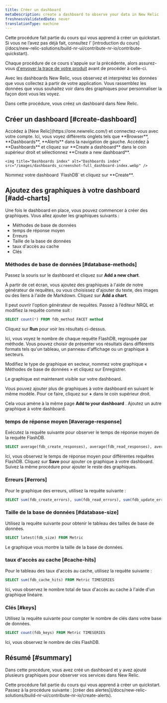 ```yaml
---
title: Créer un dashboard
metaDescription: create a dashboard to observe your data in New Relic
freshnessValidatedDate: never
translationType: machine
---
```


<Callout variant="tip">
  Cette procédure fait partie du cours qui vous apprend à créer un quickstart. Si vous ne l’avez pas déjà fait, consultez l’ [introduction du cours](/docs/new-relic-solutions/build-nr-ui/contribute-nr-io/contribute-quickstart).

  Chaque procédure de ce cours s&apos;appuie sur la précédente, alors assurez-vous [d&apos;envoyer la trace de votre produit](/docs/new-relic-solutions/build-nr-ui/contribute-nr-io/send-traces) avant de procéder à celle-ci.
</Callout>

Avec les dashboards New Relic, vous observez et interprétez les données que vous collectez à partir de votre application. Vous rassemblez les données que vous souhaitez voir dans des graphiques pour personnaliser la façon dont vous les voyez.

Dans cette procédure, vous créez un dashboard dans New Relic.

## Créer un dashboard [#create-dashboard]

<Steps>
  <Step>
    Accédez à [New Relic](https://one.newrelic.com/) et connectez-vous avec votre compte. Ici, vous voyez différents onglets tels que **Browser**, **Dashboards**, **Alerts** dans la navigation de gauche.
  </Step>

  <Step>
    Accédez à **Dashboards** et cliquez sur **Create a dashboard** dans le coin supérieur droit et sélectionnez **Create a new dashboard**.

    <img title="Dashboards index" alt="Dashboards index" src="/images/dashboards_screenshot-full_dashboard-index.webp" />
  </Step>

  <Step>
    Nommez votre dashboard `FlashDB` et cliquez sur **Create**.
  </Step>
</Steps>

## Ajoutez des graphiques à votre dashboard [#add-charts]

Une fois le dashboard en place, vous pouvez commencer à créer des graphiques. Vous allez ajouter les graphiques suivants :

* Méthodes de base de données
* temps de réponse moyen
* Erreurs
* Taille de la base de données
* taux d&apos;accès au cache
* Clés

### Méthodes de base de données [#database-methods]

Passez la souris sur le dashboard et cliquez sur **Add a new chart**.

À partir de cet écran, vous ajoutez des graphiques à l&apos;aide de notre générateur de requêtes, ou vous choisissez d&apos;ajouter du texte, des images ou des liens à l&apos;aide de Markdown. Cliquez sur **Add a chart**.

Il peut ouvrir l&apos;option générateur de requêtes. Passez à l’éditeur NRQL et modifiez la requête comme suit :

```sql
SELECT count(*) FROM fdb_method FACET method 
```

Cliquez sur **Run** pour voir les résultats ci-dessus.

Ici, vous voyez le nombre de chaque requête FlashDB, regroupée par méthode. Vous pouvez choisir de présenter vos résultats dans différents formats tels qu&apos;un tableau, un panneau d&apos;affichage ou un graphique à secteurs.

Modifiez le type de graphique en secteur, nommez votre graphique « Méthodes de base de données » et cliquez sur Enregistrer.

Le graphique est maintenant visible sur votre dashboard.

Vous pouvez ajouter plus de graphiques à votre dashboard en suivant le même modèle. Pour ce faire, cliquez sur **+** dans le coin supérieur droit.

Cela vous amène à la même page **Add to your dashboard** . Ajoutez un autre graphique à votre dashboard.

### temps de réponse moyen [#average-response]

Exécutez la requête suivante pour observer le temps de réponse moyen de la requête FlashDB.

```sql
SELECT average(fdb_create_responses), average(fdb_read_responses), average(fdb_update_responses), average(fdb_delete_responses) FROM Metric TIMESERIES
```

Ici, vous observez le temps de réponse moyen pour différentes requêtes FlashDB. Cliquez sur **Save** pour ajouter ce graphique à votre dashboard. Suivez la même procédure pour ajouter le reste des graphiques.

### Erreurs [#errors]

Pour le graphique des erreurs, utilisez la requête suivante :

```sql
SELECT sum(fdb_create_errors), sum(fdb_read_errors), sum(fdb_update_errors), sum(fdb_delete_errors) FROM Metric TIMESERIES
```

### Taille de la base de données [#database-size]

Utilisez la requête suivante pour obtenir le tableau des tailles de base de données.

```sql
SELECT latest(fdb_size) FROM Metric
```

Le graphique vous montre la taille de la base de données.

### taux d&apos;accès au cache [#cache-hits]

Pour le tableau des taux d&apos;accès au cache, utilisez la requête suivante :

```sql
SELECT sum(fdb_cache_hits) FROM Metric TIMESERIES
```

Ici, vous observez le nombre total de taux d&apos;accès au cache à l&apos;aide d&apos;un graphique linéaire.

### Clés [#keys]

Utilisez la requête suivante pour compter le nombre de clés dans votre base de données.

```sql
SELECT count(fdb_keys) FROM Metric TIMESERIES
```

Ici, vous observez le nombre de clés FlashDB.

## Résumé [#summary]

Dans cette procédure, vous avez créé un dashboard et y avez ajouté plusieurs graphiques pour observer vos services dans New Relic.

<Callout variant="tip">
  Cette procédure fait partie du cours qui vous apprend à créer un quickstart. Passez à la procédure suivante : [créer des alertes](/docs/new-relic-solutions/build-nr-ui/contribute-nr-io/create-alerts).
</Callout>